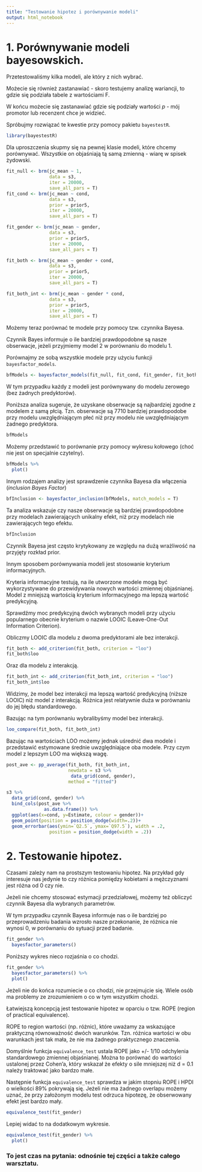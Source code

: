 ```yaml
---
title: "Testowanie hipotez i porównywanie modeli"
output: html_notebook
---
```


# 1. Porównywanie modeli bayesowskich.


Przetestowaliśmy kilka modeli, ale który z nich wybrać. 

Możecie się również zastanawiać - skoro testujemy analizę wariancji, to gdzie się podziała tabele z wartościami F. 

W końcu możecie się zastanawiać gdzie się podziały wartości *p* - mój promotor lub recenzent chce je widzieć.

Spróbujmy rozwiązać te kwestie przy pomocy pakietu `bayestestR`.

```r
library(bayestestR)
```

Dla uproszczenia skupmy się na pewnej klasie modeli, które chcemy porównywać. Wszystkie on objaśniają tą samą zmienną - wiarę w spisek żydowski.

```r
fit_null <- brm(jc_mean ~ 1,
                data = s3,
                iter = 20000,
                save_all_pars = T)
fit_cond <- brm(jc_mean ~ cond,
                data = s3,
                prior = prior5,
                iter = 20000,
                save_all_pars = T)

fit_gender <- brm(jc_mean ~ gender,
                data = s3,
                prior = prior5,
                iter = 20000,
                save_all_pars = T)

fit_both <- brm(jc_mean ~ gender + cond,
                data = s3,
                prior = prior5,
                iter = 20000,
                save_all_pars = T)

fit_both_int <- brm(jc_mean ~ gender * cond,
                data = s3,
                prior = prior5,
                iter = 20000,
                save_all_pars = T)
```

Możemy teraz porównać te modele przy pomocy tzw. czynnika Bayesa.

Czynnik Bayes informuje o ile bardziej prawdopodobne są nasze obserwacje, jeżeli przyjmiemy model 2 w porównaniu do modelu 1.

Porównajmy ze sobą wszystkie modele przy użyciu funkcji `bayesfactor_models`.

```r
bfModels <- bayesfactor_models(fit_null, fit_cond, fit_gender, fit_both, fit_both_int)
```

W tym przypadku każdy z modeli jest porównywany do modelu zerowego (bez żadnych predyktorów).

Poniższa analiza sugeruje, że uzyskane obserwacje są najbardziej zgodne z modelem z samą płcią. 
Tzn. obserwacje są 7710 bardziej prawdopodobe przy modelu uwzględniającym płeć niż przy modelu nie uwzględniającym żadnego predyktora.

```r
bfModels
```

Możemy przedstawić to porównanie przy pomocy wykresu kołowego (choć nie jest on specjalnie czytelny).
```r
bfModels %>% 
  plot()
```

Innym rodzajem analizy jest sprawdzenie czynnika Bayesa dla włączenia (*inclusion Bayes Factor*)
```r
bfInclusion <- bayesfactor_inclusion(bfModels, match_models = T)
```

Ta analiza wskazuje czy nasze obserwacje są bardziej prawdopodobne przy modelach zawierających unikalny efekt, niż przy modelach nie zawierających tego efektu.

```r
bfInclusion
```

Czynnik Bayesa jest często krytykowany ze względu na dużą wrażliwość na przyjęty rozkład prior.

Innym sposobem porównywania modeli jest stosowanie kryterium informacyjnych.

Kryteria informacyjne testują, na ile utworzone modele mogą być wykorzystywane do przewidywania nowych wartości zmiennej objaśnianej. Model z mniejszą wartością kryterium informacyjnego ma lepszą wartość predykcyjną.

Sprawdźmy moc predykcyjną dwóch wybranych modeli przy użyciu popularnego obecnie kryterium o nazwie LOOIC (Leave-One-Out Information Criterion).

Obliczmy LOOIC dla modelu z dwoma predyktorami ale bez interakcji.

```r
fit_both <- add_criterion(fit_both, criterion = "loo")
fit_both$loo
```

Oraz dla modelu z interakcją.
```r
fit_both_int <- add_criterion(fit_both_int, criterion = "loo")
fit_both_int$loo
```

Widzimy, że model bez interakcji ma lepszą wartość predykcyjną (niższe LOOIC) niż model z interakcją. Różnica jest relatywnie duża w porównaniu do jej błędu standardowego. 

Bazując na tym porównaniu wybralibyśmy model bez interakcji.
```r
loo_compare(fit_both, fit_both_int)
```

Bazując na wartościach LOO możemy jednak uśrednić dwa modele i przedstawić estymowane średnie uwzględniające oba modele. Przy czym model z lepszym LOO ma większą wagę.

```r
post_ave <- pp_average(fit_both, fit_both_int,
                       newdata = s3 %>% 
                        data_grid(cond, gender),
                       method = "fitted")
```

```r
s3 %>% 
  data_grid(cond, gender) %>% 
  bind_cols(post_ave %>% 
              as.data.frame()) %>% 
  ggplot(aes(x=cond, y=Estimate, colour = gender))+
  geom_point(position = position_dodge(width=.2))+
  geom_errorbar(aes(ymin=`Q2.5`, ymax=`Q97.5`), width = .2,
                position = position_dodge(width = .2))
```

# 2. Testowanie hipotez.


Czasami zależy nam na prostszym testowaniu hipotez. Na przykład gdy interesuje nas jedynie to czy różnica pomiędzy kobietami a mężczyznami jest różna od 0 czy nie. 

Jeżeli nie chcemy stosować estymacji przedziałowej, możemy też obliczyć czynnik Bayesa dla wybranych parametrów.

W tym przypadku czynnik Bayesa informuje nas o ile bardziej po przeprowadzeniu badania wzrosło nasze przekonanie, że różnica nie wynosi 0, w porównaniu do sytuacji przed badanie.

```r
fit_gender %>% 
  bayesfactor_parameters()
```

Poniższy wykres nieco rozjaśnia o co chodzi.

```r
fit_gender %>% 
  bayesfactor_parameters() %>% 
  plot()
```

Jeżeli nie do końca rozumiecie o co chodzi, nie przejmujcie się. Wiele osób ma problemy ze zrozumieniem o co w tym wszystkim chodzi.

Łatwiejszą koncepcją jest testowanie hipotez w oparciu o tzw. ROPE (region of practical equivalence).

ROPE to region wartości (np. różnic), które uważamy za wskazujące praktyczną równoważność dwóch warunków. Tzn. różnica wartości w obu warunkach jest tak mała, że nie ma żadnego praktycznego znaczenia.

Domyślnie funkcja `equivalence_test` ustala ROPE jako +/- 1/10 odchylenia standardowego zmiennej objaśnianej. Można to porównać do wartości ustalonej przez Cohen'a, który wskazał że efekty o sile mniejszej niż d = 0.1 należy traktować jako bardzo małe.

Następnie funkcja `equivalence_test` sprawdza w jakim stopniu ROPE i HPDI o wielkości 89% pokrywają się. Jeżeli nie ma żadnego overlapu możemy uznać, że przy założonym modelu test odrzuca hipotezę, że obserwowany efekt jest bardzo mały.
```r
equivalence_test(fit_gender)
```

Lepiej widać to na dodatkowym wykresie.
```r
equivalence_test(fit_gender) %>% 
  plot()
```

### To jest czas na pytania: odnośnie tej części a także całego warsztatu.

